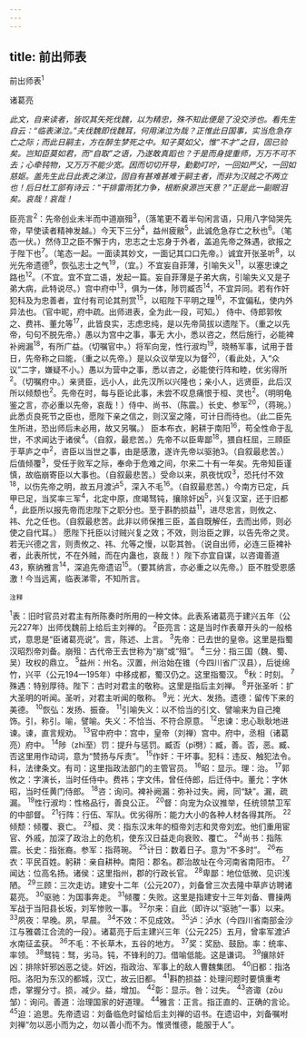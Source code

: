 ```yaml
---
---
---
```

title: 前出师表
---



前出师表<sup>1</sup>


诸葛亮

*此文，自来读者，皆叹其矢死伐魏，以为精忠，殊不知此便是了没交涉也。看先生自云：“临表涕泣。”夫伐魏即伐魏耳，何用涕泣为哉？正惟此日国事，实当危急存亡之际；而此日嗣主，方在醉生梦死之中。知子莫如父，惟“不才”之目，固已验矣。岂知臣莫如君，而“自取”之语，乃遂敢真蹈也？于是而身提重师，万万不可不去；心牵钝物，又万万不能少宽。因而切切开导，勤勤叮咛，一回如严父，一回如慈妪。盖先生此日此表之涕泣，固自有甚难甚难于嗣主者，而非为汉贼之不两立也！后日杜工部有诗云：“干排雷雨犹力争，根断泉源岂天意？”正是此一副眼泪矣。哀哉！哀哉！*

臣亮言<sup>2</sup>：先帝创业未半而中道崩殂<sup>3</sup>，（落笔更不着半句闲言语，只用八字恸哭先帝，早使读者精神发越。）今天下三分<sup>4</sup>，益州疲敝<sup>5</sup>，此诚危急存亡之秋也<sup>6</sup>。（笔态一伏。）然侍卫之臣不懈于内，忠志之士忘身于外者，盖追先帝之殊遇，欲报之于陛下也<sup>7</sup>。（笔态一起。一面读其妙文，一面记其口口先帝。）诚宜开张圣听<sup>8</sup>，以光先帝遗德<sup>9</sup>，恢弘志士之气<sup>19</sup>，（宜。）不宜妄自菲薄，引喻失义<sup>11</sup>，以塞忠谏之路也<sup>12</sup>。（不宜。宜不宜二语，发起一篇。妄自菲薄是子弟大病，引喻失义又是子弟大病，此特说尽。）宫中府中<sup>13</sup>，俱为一体，陟罚臧否<sup>14</sup>，不宜异同。若有作奸犯科及为忠善者，宜付有司论其刑赏<sup>15</sup>，以昭陛下平明之理<sup>16</sup>，不宜偏私，使内外异法也。（官中昵，府中疏。出师进表，全为此一段，可知。）
侍中、侍郎郭攸之、费祎、董允等<sup>17</sup>，此皆良实，志虑忠纯，是以先帝简拔以遗陛下。（重之以先帝，句句不脱先帝。）愚以为宫中之事，事无
大小，悉以咨之，然后施行，必能裨补阙漏<sup>18</sup>，有所广益。（切嘱官中。）将军向宠，性行淑均<sup>19</sup>，晓畅军事，试用于昔日，先帝称之曰能，（重之以先帝。）是以众议举宠以为督<sup>20</sup>，（看此处，入“众议”二字，嫌疑不小。）愚以为营中之事，悉以咨之，必能使行阵和睦，优劣得所<sup>2</sup>。（切嘱府中。）亲贤臣，远小人，此先汉所以兴隆也；亲小人，远贤臣，此后汉所以倾颓也<sup>2</sup>。先帝在时，每与臣论此事，未尝不叹息痛恨于桓、灵也<sup>2</sup>。（明明龟鉴之言，亦必重以先帝，哀哉！）侍中、尚书、（陈震。）长史、参军<sup>20</sup>，（蒋琬。）此悉贞良死节之臣也，愿陛下亲之信之，则汉室之隆，可计日而待也。（此二臣先生所进，恐出师后未必用，故又另嘱。）
臣本布衣，躬耕于南阳<sup>16</sup>，苟全性命于乱世，不求闻达于诸侯<sup>4</sup>。（自叙，最悲苦。）先帝不以臣卑鄙<sup>18</sup>，猥自枉屈，三頋臣于草庐之中<sup>2</sup>，咨臣以当世之事，由是感激，遂许先帝以驱驰3。（自叙最悲苦。）后值倾覆<sup>3</sup>，受任于败军之际，奉命于危难之间，尔来二十有一年矣。先帝知臣谨慎，故临崩寄臣以大事也。（自叙最悲苦。）受命以来，夙夜忧叹<sup>3</sup>，恐托付不效<sup>18</sup>，以伤先帝之明，故五月渡泸<sup>5</sup>，深入不毛<sup>16</sup>。（自叙最悲苦。）今南方已定，兵甲已足，当奖率三军<sup>4</sup>，北定中原，庶竭驽钝，攘除奸凶<sup>5</sup>，兴复汉室，还于旧都<sup>4</sup>，此臣所以报先帝而忠陛下之职分也。至于斟酌损益<sup>11</sup>，进尽忠言，则攸之、祎、允之任也。（自叙最悲苦。此非以师保推三臣，盖自既解任，去而出师，则必使之自代耳。）
愿陛下托臣以讨贼兴复之效；不效，则治臣之罪，以告先帝之灵。若无兴德之言，则责攸之、祎、允等之慢，以彰其咎。（说自出师，必连三臣裨补者，此表所忧，不在外贼，而在内蛊也，哀哉！）陛下亦宜自谋，以咨诹善道43，察纳雅言<sup>14</sup>，深追先帝遗诏<sup>15</sup>。（要其纳言，亦必重之以先帝。）臣不胜受恩感激！今当远离，临表涕零，不知所言。

<sup>注释</sup>

<sup>1</sup>表：旧时官员对君主有所陈奏时所用的一种文体。此表系诸葛亮于建兴五年（公元227年）出师伐魏前上给后主刘禅的。
<sup>2</sup>臣亮言：这是当时作表章开头的一般格式，意思是“臣诸葛亮说”。言，陈述、上言。
<sup>3</sup>先帝：已去世的皇帝。这里是指蜀汉昭烈帝刘备。崩殂：古代帝王去世称为“崩”或“殂”。
<sup>4</sup>三分：指三国（魏、蜀、吴）玫权的鼎立。
<sup>5</sup>益州：州名。汉置，州治始在锥（今四川省广汉县），后徙绵竹，兴平（公元194—195年）中移成都，蜀汉仍之。这里指蜀汉。
<sup>6</sup>秋：时刻。
<sup>7</sup>殊遇：特别厚待。陛下：古时对君主的敬称。这里是指后主刘禅。
<sup>8</sup>开张圣听：扩大圣明的听闻。圣听，对君主听闻的敬称。
<sup>9</sup>光：光大、发扬。遗德：留传下来的美德。
<sup>10</sup>恢弘：发扬、振奋。
<sup>11</sup>引喻失义：以不恰当的引文、譬喻来为自己掩饰。引，称引。喻，譬喻。失义：不恰当、不符合原意。
<sup>12</sup>忠谏：忠心耿耿地进谏。谏，直言规劝。
<sup>13</sup>官中府中：宫中，皇帝（刘禅）宫中。府中，丞相（诸葛亮）府中。
<sup>14</sup>陟（zhì至）罚：提升与惩罚。臧否（pǐ劈）：臧，善。否，恶。臧、否这里用作动词，意为“赞扬与斥责”。
<sup>15</sup>作奸：干坏事。犯科：违反、触犯法令。科，法律条文。有司：这里指政法部门的主管官员。
<sup>16</sup>昭：显示。理：治。
<sup>17</sup>郭攸之：字演长，当时任侍中。费祎；字文伟，曾任侍郎，后迁侍中。董允：字休昭，当时任黄门侍郎。
<sup>18</sup>咨：询问。裨补阙漏：弥补过失。阙，同“缺”。漏，疏漏。
<sup>19</sup>性行淑均：性格品行，善良公正。
<sup>20</sup>督：向宠为众议推举，任统领禁卫军的中部督。
<sup>21</sup>行阵：行伍、军队。优劣得所：能力大小的各种人材各得其所。
<sup>22</sup>倾颓：倾覆、衰亡。
<sup>23</sup>桓、灵：指东汉末年的桓帝刘志和灵帝刘宏。他们重用宦官、外戚，加深了政治上的危机，使东汉日益走向衰败、覆亡。
<sup>24</sup>尚书：指陈震。长史：指张裔。参军：指蒋琬。
<sup>25</sup>计日：数着日子。意为“不多时”。
<sup>26</sup>布衣：平民百姓。躬耕：亲自耕种。南阳：郡名。郡治故址在今河南省南阳市。
<sup>27</sup>闻达：位高名扬。诸侯：这里指州，郡的行政长官。
<sup>28</sup>卑鄙：地位低微、见识浅陋。
<sup>29</sup>三顾：三次走访。建安十二年（公元207），刘备曾三次去隆中草庐访聘诸葛亮。
<sup>30</sup>驱驰：为国事奔走。
<sup>31</sup>倾覆：失败。这里是指建安十三年刘备、曹操两军战于当阳县长坂，刘军惨败一事。
<sup>32</sup>尔来：自此（即许以“驱驰”一事）以来。
<sup>33</sup>夙夜：早晚。夙，早晨。
<sup>34</sup>不效：不见成效。
<sup>35</sup>泸：泸水（今四川省南部金沙江与雅砻江合流的一段）。诸葛亮于后主建兴三年（公元225）五月，曾率军渡泸水南征孟获。
<sup>36</sup>不毛：不长草木，五谷的地方。
<sup>37</sup>奖：奖励、鼓励。率：统率、率领。
<sup>38</sup>驽钝：驽，劣马。钝，不锋利的刀。借喻低能。这是谦词。
<sup>39</sup>攘除奸凶：排除奸邪凶恶之徒。奸凶，指政治、军事上的敌人曹魏集团。
<sup>40</sup>旧都：指洛阳。洛阳为东汉的都城，汉亡，故云旧都。
<sup>41</sup>斟酌损益：处理问题时要慎重考虑，掌握分寸。损，减少。益，增加。
<sup>42</sup>彰：显示。咎：过失。
<sup>43</sup>咨诹（zōu邹）：询问。善道：治理国家的好道理。
<sup>44</sup>雅言：正言。指正直的、正确的言论。
<sup>45</sup>迫：追思。先帝遗诏：刘备临危时留给后主刘禅的诏书。在遗诏中，刘备嘱咐刘禅“勿以恶小而为之，勿以善小而不为。惟贤惟德，能服于人”。